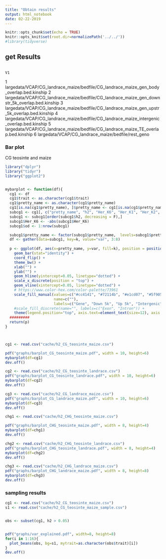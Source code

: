 ```yaml
---
title: "Obtain results"
output: html_notebook
date: 02-22-2019
---
```



```r
knitr::opts_chunk$set(echo = TRUE) 
knitr::opts_knit$set(root.dir=normalizePath('../../')) 
#library(tidyverse)
```


## get Results
                                                                                             V1
1       largedata/VCAP/CG_landrace_maize/bedfile/CG_landrace_maize_gen_body_overlap.bed.kinship
2 largedata/VCAP/CG_landrace_maize/bedfile/CG_landrace_maize_gen_downstr_5k_overlap.bed.kinship
3   largedata/VCAP/CG_landrace_maize/bedfile/CG_landrace_maize_gen_upstr_5k_overlap.bed.kinship
4     largedata/VCAP/CG_landrace_maize/bedfile/CG_landrace_maize_intergenic_overlap.bed.kinship
5             largedata/VCAP/CG_landrace_maize/bedfile/CG_landrace_maize_TE_overlap.bed.kinship
6                                            largedata/VCAP/CG_landrace_maize/bedfile/rest_geno


### Bar plot

CG teosinte and maize
```r

library("dplyr")
library("tidyr")
library("ggplot2")


mybarplot <- function(df){
  cg1 <- df
  cg1$trait <- as.character(cg1$trait)
  cg1$pretty_name <- as.character(cg1$pretty_name)
  cg1[is.na(cg1$pretty_name), ]$pretty_name <- cg1[is.na(cg1$pretty_name), ]$trait
  subcg1 <- cg1[, c("pretty_name", "h2", "Her_K6", "Her_K1", "Her_K2", "Her_K3", "Her_K4", "Her_K5")]
  subcg1 <- subcg1[order(subcg1$h2, decreasing = F),]
  subcg1$Her_K6 <- -abs(subcg1$Her_K6)
  subcg1$od <- 1:nrow(subcg1)

  subcg1$pretty_name <- factor(subcg1$pretty_name,  levels=subcg1$pretty_name)
  df <- gather(data=subcg1, key=k, value="var", 3:8)
  
  p <- ggplot(df, aes(x=pretty_name, y=var, fill=k), position = position_stack(reverse = TRUE)) +
    geom_bar(stat="identity") +
    coord_flip() +
    theme_bw() +
    xlab("") +
    ylab("") +
    geom_hline(yintercept=0.05, linetype="dotted") +
    scale_x_discrete(position = "top") +
    geom_vline(xintercept=0.05, linetype="dotted") +
    # https://www.color-hex.com/color-palette/73961
    scale_fill_manual(values=c("#cc4141", "#72114b", "#e1cd07", "#5f9057", "#114c63", "#d3d3d3"),
                      name=c(""),
                      labels=c("Gene", "Down 5k", "Up 5k", "Intergenic", "TE", "Rest")) +
    #scale_fill_discrete(name="", labels=c("Exon", "Intron")) +
    theme(legend.position="top", axis.text=element_text(size=12), axis.title=element_text(size=15) )
  #########
  return(p)
}



cg1 <- read.csv("cache/h2_CG_teosinte_maize.csv")

pdf("graphs/barplot_CG_teosinte_maize.pdf", width = 10, height=6)
mybarplot(df=cg1)
dev.off()  

cg2 <- read.csv("cache/h2_CG_teosinte_landrace.csv")
pdf("graphs/barplot_CG_teosinte_landrace.pdf", width = 10, height=6)
mybarplot(df=cg2)
dev.off()  

cg3 <- read.csv("cache/h2_CG_landrace_maize.csv")
pdf("graphs/barplot_CG_landrace_maize.pdf", width = 10, height=6)
mybarplot(df=cg3)
dev.off()  

```

```r
chg1 <- read.csv("cache/h2_CHG_teosinte_maize.csv")

pdf("graphs/barplot_CHG_teosinte_maize.pdf", width = 8, height=4)
mybarplot(df=chg1)
dev.off()  

chg2 <- read.csv("cache/h2_CHG_teosinte_landrace.csv")
pdf("graphs/barplot_CHG_teosinte_landrace.pdf", width = 8, height=4)
mybarplot(df=chg2)
dev.off()  

chg3 <- read.csv("cache/h2_CHG_landrace_maize.csv")
pdf("graphs/barplot_CHG_landrace_maize.pdf", width = 8, height=8)
mybarplot(df=chg3)
dev.off()  
```



### sampling results
```r
cg1 <- read.csv("cache/h2_CG_teosinte_maize.csv")
s1 <- read.csv("cache/h2_CG_teosinte_maize_sample.csv")


obs <- subset(cg1, h2 > 0.05)


pdf("graphs/var_explained.pdf", width=8, height=8)
for(i in 1:16){
  plot_beans(obs, bg=s1, mytrait=as.character(obs$trait)[i])
}
dev.off()

```
